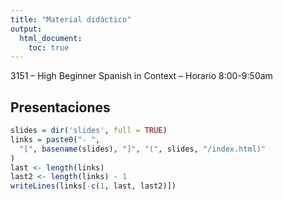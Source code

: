 ```yaml
---
title: "Material didáctico"
output:
  html_document:
    toc: true
---
```


3151 – High Beginner Spanish in Context – Horario 8:00-9:50am

## Presentaciones

```r
slides = dir('slides', full = TRUE)
links = paste0("- ", 
  "[", basename(slides), "]", "(", slides, "/index.html)"
)
last <- length(links)
last2 <- length(links) - 1
writeLines(links[-c(1, last, last2)])
```




